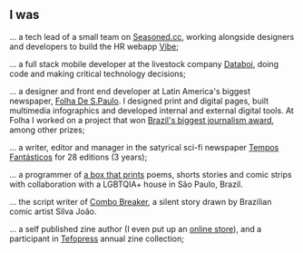 ## I was

... a tech lead of a small team on [Seasoned.cc](/#), working alongside designers and developers to build the HR webapp [Vibe](/#);

... a full stack mobile developer at the livestock company [Databoi](/#), doing code and making critical technology decisions;

... a designer and front end developer at Latin America's biggest newspaper, [Folha De S.Paulo](/#). I designed print and digital pages, built multimedia infographics and developed internal and external digital tools. At Folha I worked on a project that won [Brazil's biggest journalism award](/#), among other prizes;

... a writer, editor and manager in the satyrical sci-fi newspaper [Tempos Fantásticos](/#) for 28 editions (3 years);

... a programmer of [a box that prints](/#) poems, shorts stories and comic strips with collaboration with a LGBTQIA+ house in São Paulo, Brazil.

... the script writer of [Combo Breaker](/#), a silent story drawn by Brazilian comic artist Silva João.

... a self published zine author (I even put up an [online store](/#)), and a participant in [Tefopress](/#) annual zine collection;
